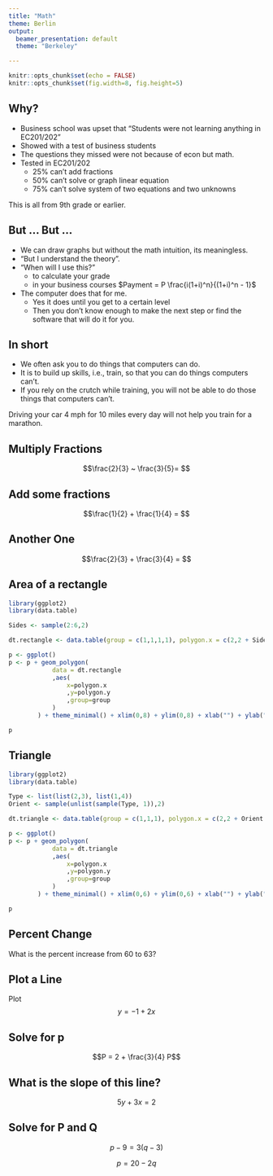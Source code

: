 ```yaml
---
title: "Math"
theme: Berlin
output:
  beamer_presentation: default
  theme: "Berkeley"

---
```


```r
knitr::opts_chunk$set(echo = FALSE)
knitr::opts_chunk$set(fig.width=8, fig.height=5) 
```

## Why?

+ Business school was upset that "Students were not learning anything in EC201/202"
+ Showed with a test of business students
+ The questions they missed were not because of econ but math.
+ Tested in EC201/202
    + 25% can't add fractions
    + 50% can't solve or graph linear equation
    + 75% can't solve system of two equations and two unknowns
    
This is all from 9th grade or earlier.

## But ... But ...

+ We can draw graphs but without the math intuition, its meaningless.
+ "But I understand the theory".  
+ "When will I use this?"
    + to calculate your grade
    + in your business courses  $Payment = P \frac{i(1+i)^n}{(1+i)^n - 1}$
+ The computer does that for me.
    + Yes it does until you get to a certain level
    + Then you don't know enough to make the next step or find the software that will do it for you.

## In short

+ We often ask you to do things that computers can do.
+ It is to build up skills, i.e., train, so that you can do things computers can't.
+ If you rely on the crutch while training, you will not be able to do those things that computers can't.

Driving your car 4 mph for 10 miles every day will not help you train for a marathon.
    
    
## Multiply Fractions

$$\frac{2}{3} ~ \frac{3}{5}= $$
    
    
## Add some fractions

$$\frac{1}{2} + \frac{1}{4} = $$


## Another One

$$\frac{2}{3} + \frac{3}{4} = $$


## Area of a rectangle

```r

library(ggplot2)
library(data.table)

Sides <- sample(2:6,2)

dt.rectangle <- data.table(group = c(1,1,1,1), polygon.x = c(2,2 + Sides[1], 2+ Sides[1], 2 ), polygon.y = c(2,2,2+ + Sides[2],2 + Sides[2]))

p <- ggplot()
p <- p + geom_polygon(
            data = dt.rectangle
            ,aes(
                x=polygon.x
                ,y=polygon.y
                ,group=group
            )
        ) + theme_minimal() + xlim(0,8) + ylim(0,8) + xlab("") + ylab("") 

p
```


## Triangle


```r

library(ggplot2)
library(data.table)

Type <- list(list(2,3), list(1,4))
Orient <- sample(unlist(sample(Type, 1)),2)

dt.triangle <- data.table(group = c(1,1,1), polygon.x = c(2,2 + Orient[1],2), polygon.y = c(1,1,1 + Orient[2]))

p <- ggplot()
p <- p + geom_polygon(
            data = dt.triangle
            ,aes(
                x=polygon.x
                ,y=polygon.y
                ,group=group
            )
        ) + theme_minimal() + xlim(0,6) + ylim(0,6) + xlab("") + ylab("")

p
```


## Percent Change

What is the percent increase from 60 to 63?

## Plot a Line 

Plot $$y = -1 + 2 x$$

## Solve for p

$$P = 2 + \frac{3}{4} P$$

## What is the slope of this line?

$$ 5 y + 3 x = 2$$

## Solve for P and Q


$$
p-9 = 3(q-3)
$$

$$
p =20 -2 q
$$
